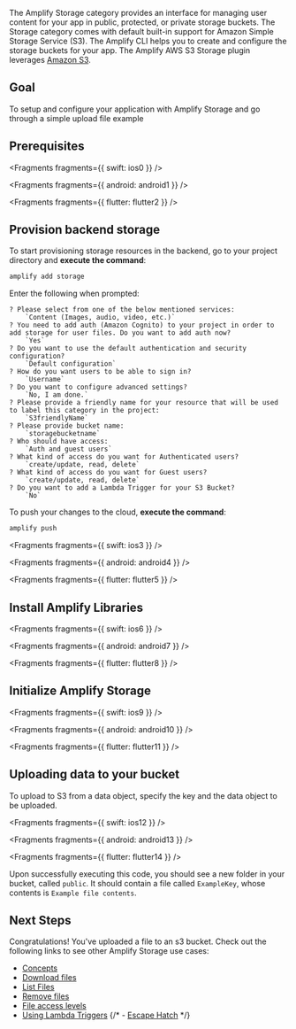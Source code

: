 The Amplify Storage category provides an interface for managing user content for your app in public, protected, or private storage buckets. The Storage category comes with default built-in support for Amazon Simple Storage Service (S3). The Amplify CLI helps you to create and configure the storage buckets for your app. The Amplify AWS S3 Storage plugin leverages [Amazon S3](https://aws.amazon.com/s3).

## Goal

To setup and configure your application with Amplify Storage and go through a simple upload file example

## Prerequisites


<Fragments fragments={{ swift: ios0 }} />


<Fragments fragments={{ android: android1 }} />


<Fragments fragments={{ flutter: flutter2 }} />

## Provision backend storage

To start provisioning storage resources in the backend, go to your project directory and **execute the command**:

```bash
amplify add storage
```

Enter the following when prompted:

```console
? Please select from one of the below mentioned services:
    `Content (Images, audio, video, etc.)`
? You need to add auth (Amazon Cognito) to your project in order to add storage for user files. Do you want to add auth now?
    `Yes`
? Do you want to use the default authentication and security configuration?
    `Default configuration`
? How do you want users to be able to sign in?
    `Username`
? Do you want to configure advanced settings?
    `No, I am done.`
? Please provide a friendly name for your resource that will be used to label this category in the project:
    `S3friendlyName`
? Please provide bucket name:
    `storagebucketname`
? Who should have access:
    `Auth and guest users`
? What kind of access do you want for Authenticated users?
    `create/update, read, delete`
? What kind of access do you want for Guest users?
    `create/update, read, delete`
? Do you want to add a Lambda Trigger for your S3 Bucket?
    `No`
```

To push your changes to the cloud, **execute the command**:

```bash
amplify push
```


<Fragments fragments={{ swift: ios3 }} />


<Fragments fragments={{ android: android4 }} />


<Fragments fragments={{ flutter: flutter5 }} />

## Install Amplify Libraries


<Fragments fragments={{ swift: ios6 }} />


<Fragments fragments={{ android: android7 }} />


<Fragments fragments={{ flutter: flutter8 }} />

## Initialize Amplify Storage


<Fragments fragments={{ swift: ios9 }} />


<Fragments fragments={{ android: android10 }} />


<Fragments fragments={{ flutter: flutter11 }} />

## Uploading data to your bucket

To upload to S3 from a data object, specify the key and the data object to be uploaded.


<Fragments fragments={{ swift: ios12 }} />


<Fragments fragments={{ android: android13 }} />


<Fragments fragments={{ flutter: flutter14 }} />

Upon successfully executing this code, you should see a new folder in your bucket, called `public`. It should contain a file called `ExampleKey`, whose contents is `Example file contents`.

## Next Steps

Congratulations! You've uploaded a file to an s3 bucket. Check out the following links to see other Amplify Storage use cases:

- [Concepts](/[platform]/build-a-backend/storage/)
- [Download files](/[platform]/build-a-backend/storage/download/)
- [List Files](/[platform]/build-a-backend/storage/list/)
- [Remove files](/[platform]/build-a-backend/storage/remove/)
- [File access levels](/[platform]/build-a-backend/storage/configure-access/)
- [Using Lambda Triggers](/[platform]/build-a-backend/storage/lambda-triggers/)
{/* - [Escape Hatch](/[platform]/build-a-backend/storage/sdk/) */}
